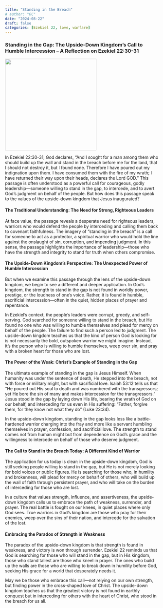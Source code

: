 ```yaml
---
title: "Standing in the Breach"
# author: "OC"
date: "2024-08-22"
draft: false
categories: [Ezekiel 22, love, warfare]
---
```


### Standing in the Gap: The Upside-Down Kingdom’s Call to Humble Intercession – A Reflection on Ezekiel 22:30-31

![](lonely.jpeg){fig-align="center" width="300"}

In Ezekiel 22:30-31, God declares, “And I sought for a man among them who should build up the wall and stand in the breach before me for the land, that I should not destroy it, but I found none. Therefore I have poured out my indignation upon them. I have consumed them with the fire of my wrath; I have returned their way upon their heads, declares the Lord GOD.” This passage is often understood as a powerful call for courageous, godly leadership—someone willing to stand in the gap, to intercede, and to avert God’s judgment on behalf of the people. But how does this passage speak to the values of the upside-down kingdom that Jesus inaugurated?

#### The Traditional Understanding: The Need for Strong, Righteous Leaders

At face value, the passage reveals a desperate need for righteous leaders, warriors who would defend the people by interceding and calling them back to covenant faithfulness. The imagery of “standing in the breach” is a call for someone to act as a protector, a spiritual warrior who would hold the line against the onslaught of sin, corruption, and impending judgment. In this sense, the passage highlights the importance of leadership—those who have the strength and integrity to stand for truth when others compromise.

#### The Upside-Down Kingdom’s Perspective: The Unexpected Power of Humble Intercession

But when we examine this passage through the lens of the upside-down kingdom, we begin to see a different and deeper application. In God’s kingdom, the strength to stand in the gap is not found in worldly power, prestige, or the loudness of one’s voice. Rather, it is found in humble, sacrificial intercession—often in the quiet, hidden places of prayer and repentance.

In Ezekiel’s context, the people’s leaders were corrupt, greedy, and self-serving. God searched for someone willing to stand in the breach, but He found no one who was willing to humble themselves and plead for mercy on behalf of the people. The failure to find such a person led to judgment. The upside-down kingdom teaches us that the kind of person God is looking for is not necessarily the bold, outspoken warrior we might imagine. Instead, it’s the person who is willing to humble themselves, weep over sin, and pray with a broken heart for those who are lost.

#### The Power of the Weak: Christ’s Example of Standing in the Gap

The ultimate example of standing in the gap is Jesus Himself. When humanity was under the sentence of death, He stepped into the breach, not with force or military might, but with sacrificial love. Isaiah 53:12 tells us that “He poured out His soul to death and was numbered with the transgressors; yet He bore the sin of many and makes intercession for the transgressors.” Jesus stood in the gap by laying down His life, bearing the wrath of God on our behalf, and interceding for us even in His suffering: “Father, forgive them, for they know not what they do” (Luke 23:34).

In the upside-down kingdom, standing in the gap looks less like a battle-hardened warrior charging into the fray and more like a servant humbling themselves in prayer, confession, and sacrificial love. The strength to stand comes not from human might but from dependence on God’s grace and the willingness to intercede on behalf of those who deserve judgment.

#### The Call to Stand in the Breach Today: A Different Kind of Warrior

The application for us today is clear: in the upside-down kingdom, God is still seeking people willing to stand in the gap, but He is not merely looking for bold voices or public figures. He is searching for those who, in humility and brokenness, will plead for mercy on behalf of others, who will build up the wall of faith through persistent prayer, and who will take on the burden of interceding for those who are lost.

In a culture that values strength, influence, and assertiveness, the upside-down kingdom calls us to embrace the path of weakness, surrender, and prayer. The real battle is fought on our knees, in quiet places where only God sees. True warriors in God’s kingdom are those who pray for their enemies, weep over the sins of their nation, and intercede for the salvation of the lost.

#### Embracing the Paradox of Strength in Weakness

The paradox of the upside-down kingdom is that strength is found in weakness, and victory is won through surrender. Ezekiel 22 reminds us that God is searching for those who will stand in the gap, but in His kingdom, those who stand tallest are those who kneel in prayer. The ones who build up the walls are those who are willing to break down in humility before God, seeking His grace for a world that desperately needs it.

May we be those who embrace this call—not relying on our own strength, but finding power in the cross-shaped love of Christ. The upside-down kingdom teaches us that the greatest victory is not found in earthly conquest but in interceding for others with the heart of Christ, who stood in the breach for us all.

